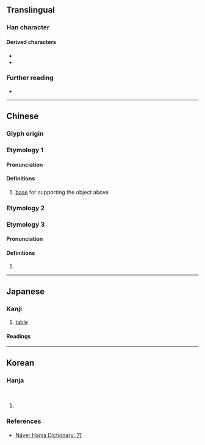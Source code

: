 {{also|其|π|ㅠ}}
<!-- may be replaced by zh-forms -->
{{character info}}

==Translingual==

===Han character===
{{Han char|rn=1|rad=一|as=02|sn=3|four=10220|canj=ML|ids=⿱一⿰丿丨}}

====Derived characters====
* {{l|mul|[[㚦]], [[䢋]], [[𣍠]], [[𰧮]], [[𥾎]], [[𧿄]], [[䭶]], [[𣍣]], [[亓]], [[亣]], [[畀]], [[畁]], [[顨]], [[丣]]}}
* {{l|mul|[[𰜥]], [[𥟞]], [[𦂢]], [[𧓧]], [[𩔅]]}}

===Further reading===
* {{Han ref|kx=0076.130|dkj=00015|dj=0149.010|hdz=10009.010|uh=4E0C|ud=19980|bh=C946|bd=51526}}

----

==Chinese==
{{zh-forms}}

===Glyph origin===
{{Han etyl}}

===Etymology 1===

====Pronunciation====
{{zh-pron
|m=jī
|cat=n
}}

====Definitions====
{{head|zh|Han character}} {{tlb|zh|obsolete}}

# [[base]] for supporting the object above

===Etymology 2===
{{zh-see|其|av}}

===Etymology 3===

====Pronunciation====
{{zh-pron
|m=qí
|oc=y
|cat=pn
}}

====Definitions====
{{head|zh|Han character}}

# {{surname|zh}}

----

==Japanese==

===Kanji===
{{ja-kanji|grade=uc|rs=一02}}

# [[table]]

====Readings====
{{ja-readings
|goon=ぎ, ご
|kanon=き
|kun=そ-の, そ-れ, だい-
}}

----

==Korean==

===Hanja===
{{ko-hanja|책상|기}}<br>
{{ko-hanja|그|기}}

# {{rfdef|ko|sort=一02}}

===References===
* [https://web.archive.org/web/20210209004434/https://hanja.dict.naver.com/hanja?q=%E4%B8%8C Naver Hanja Dictionary: 丌]